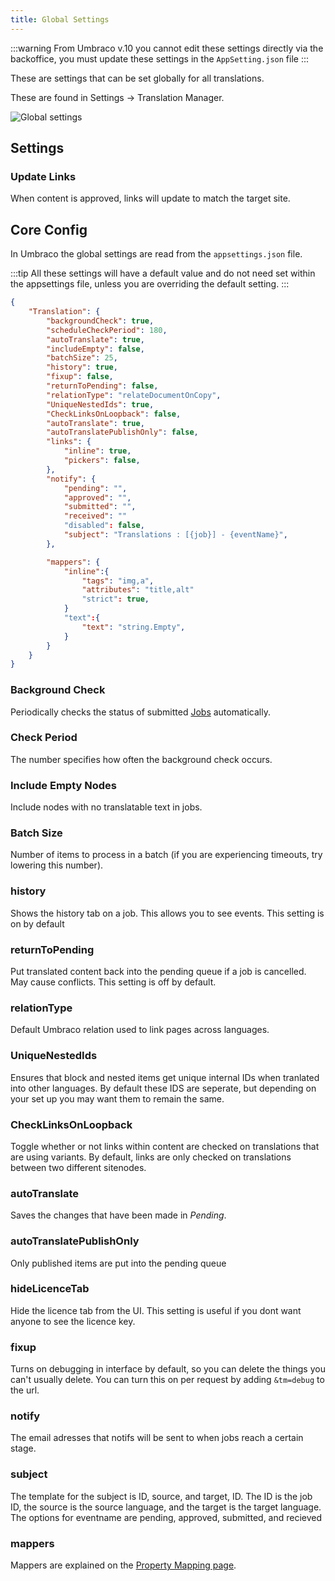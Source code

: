 ```yaml
---
title: Global Settings
---
```


:::warning
From Umbraco v.10 you cannot edit these settings directly via the backoffice, you must update these settings in the `AppSetting.json` file
:::

These are settings that can be set globally for all translations.

These are found in Settings -> Translation Manager.

![Global settings](global.png)

## Settings 

### Update Links 
When content is approved, links will update to match the target site.

## Core Config

In Umbraco the global settings are read from the `appsettings.json` file.

:::tip
All these settings will have a default value and do not need set within the appsettings file, unless you are 
overriding the default setting.
:::

```json
{
    "Translation": {
        "backgroundCheck": true,
        "scheduleCheckPeriod": 180,
        "autoTranslate": true,
        "includeEmpty": false,
        "batchSize": 25,
        "history": true,
        "fixup": false,
        "returnToPending": false,
        "relationType": "relateDocumentOnCopy",
        "UniqueNestedIds": true,
        "CheckLinksOnLoopback": false,
        "autoTranslate": true, 
        "autoTranslatePublishOnly": false,
        "links": {
            "inline": true,
            "pickers": false, 
        },
        "notify": {
            "pending": "",
            "approved": "",
            "submitted": "",
            "received": ""
            "disabled": false,
            "subject": "Translations : [{job}] - {eventName}",
        },

        "mappers": {
            "inline":{
                "tags": "img,a",
                "attributes": "title,alt"
                "strict": true,
            }
            "text":{
                "text": "string.Empty",
            }
        }
    }
}
```


### Background Check
Periodically checks the status of submitted [Jobs](fundementals/job) automatically.

### Check Period 
The number specifies how often the background check occurs.

### Include Empty Nodes 
Include nodes with no translatable text in jobs.

### Batch Size 
Number of items to process in a batch (if you are experiencing timeouts, try lowering this number).

### history
Shows the history tab on a job. This allows you to see events. This setting is on by default

### returnToPending
Put translated content back into the pending queue if a job is cancelled. May cause conflicts. This setting is off by default.

### relationType
Default Umbraco relation used to link pages across languages. 

### UniqueNestedIds
Ensures that block and nested items get unique internal IDs when tranlated into other languages. By default these IDS are seperate, but depending on your set up you may want them to remain the same. 

### CheckLinksOnLoopback
Toggle whether or not links within content are checked on translations that are using variants. By default, links are only checked on translations between two different sitenodes. 

### autoTranslate
Saves the changes that have been made in *Pending*.

### autoTranslatePublishOnly
Only published items are put into the pending queue

### hideLicenceTab
Hide the licence tab from the UI. This setting is useful if you dont want anyone to see the licence key.

### fixup
Turns on debugging in interface by default, so you can delete the things you can't usually delete. You can turn this on per request by adding `&tm=debug` to the url.

### notify
The email adresses that notifs will be sent to when jobs reach a certain stage.

### subject
The template for the subject is ID, source, and target, ID. The ID is the job ID, the source is the source language, and the target is the target language. The options for eventname are pending, approved, submitted, and recieved

### mappers
Mappers are explained on the [Property Mapping page](../extending/mapping/index). 
